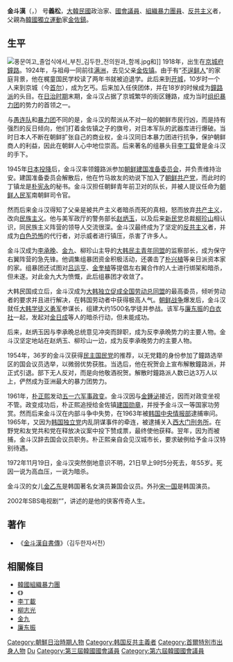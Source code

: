 {{Infobox politician
| 姓名     = 金斗漢<br>김두한
| 圖像     = 31세 김두한.JPG
| 籍貫 = [[本貫|本貫]][[新安東金氏|新安東金氏]]
| 圖像說明 = 1949年31歲的金斗漢
| 性別   = 男
| 出生日期 = {{Birth date|1918|06|23}}
| 出生地點 = {{KOR-JPN}}[[京畿道_(日治時期)|京畿道]][[京城府|京城府]][[三清洞|三清洞]]
| 逝世日期 = {{Death date and age|1972|11|21|1918|06|23}}
| 逝世地點 = {{KOR}}[[首爾特別市|首爾特別市]][[城北區_(首爾特別市)|城北區]]貞陵洞
| 職業     = 軍人、政治人物、暴力團員
| 號 = 義松
| 學歷     = 京城校洞公立普通學校1學年（退學）<br>大韓民國中學入學資格檢定考試合格
| 配偶 = 李載熙<br>金富美<br>金順玉<br>朴貞仁
|relatives = [[金玉均|金玉均]]（伯公）
|參戰 = [[韓戰|韓戰]]<br />• {{lk|永川戰鬥|영천 전투}}
| rank     = [[軍士長|軍士長]]
| 效忠 = {{ROK}}
| 服役 = {{army|First Republic of Korea}}
|父母 =  [[金佐鎮|金佐鎮]]（父親）<br>金桂月（生母）<br>羅惠國（繼母）<br>吳淑根（[[嫡母|嫡母]]）
|children = 四男二女（包括長女[[金乙東|金乙東]]）
| 經歷 = • [[自由黨_(韓國)|自由黨]]黨務委員兼常任委員<br>• [[勞動黨_(韓國)|勞動黨]]前任委員兼代表最高常務委員<br>• [[韓國獨立黨|韓獨黨]]常任顧問兼代表最高常務委員<br>• [[新民黨_(韓國)|新民黨]]前任顧問兼前任委員
|宗教信仰 = [[佛教|佛教]]
| module = 
{{Infobox Korean name
|hangul=김두한
|hanja=金斗漢
|rr=Kim Doo-han
|mr=Kim Du-han
|hangulho=의송
|hanjaho=義松
|rrho=Ui-song
|mrho=Ui-song
|tablewidth=265
|color=lavender
}}}}
'''金斗漢'''（{{lang-ko|김두한}}，{{bd|1918年|5月15日|1972年|11月21日|catIdx=Kim}}） 号'''義松'''，[[大韓民國|大韓民國]]政治家、[[大韓民國國會|國會議員]]、[[韓國組織暴力團|組織暴力團員]]、[[反共主义|反共主义]]者，父親為[[韓國獨立運動|韓國獨立運動]]家[[金佐鎮|金佐鎮]]。

==生平==
[[File:풍문여고_졸업식에서_부친_김두한_전의원과_함께.jpg|thumb]]和{{link-ko|李載熙|이재희}}]]
1918年，出生在[[京城府|京城府]][[鐘路|鐘路]]。1924年，与祖母一同前往[[满洲|满洲]]，去见父亲[[金佐镇|金佐镇]]。由于有“[[不逞鲜人|不逞鲜人]]”的家庭背景，他在梶童国民学校读了两年书就被迫退学。此后来到[[开城|开城]]，10岁时一个人来到京城（今[[首尔|首尔]]），成为乞丐。后来加入任侠团体，并在18岁的时候成为[[鐘路派|鐘路派]]的头目。在[[朝鲜日治时期|日治时期]]末期，金斗汉占据了京城繁华的街区鍾路，成为当时[[组织暴力团|组织暴力团]]的势力的首领之一。

与[[愚连队|愚连队]]和[[暴力团|暴力团]]不同的是，金斗汉的帮派从不对一般的朝鲜市民行凶，而是持有强烈的反日倾向，他们打着金佐镇之子的旗号，对日本军队的武器库进行爆破。当时日本人不断在朝鲜扩张自己的商业权，金斗汉同日本暴力团进行抗争，保护朝鲜商人的利益，因此在朝鲜人心中地位崇高。后来著名的组暴头目[[李丁载|李丁载]]曾是金斗汉的手下。

1945年[[日本投降|日本投降]]后，金斗汉率领鐘路派参加[[朝鲜建国准备委员会|朝鲜建国准备委员会]]，并负责维持治安。建国准备委员会解散后，他在竹马故友{{link-ja|丁镇龙|丁鎮龍}}的劝说下加入了[[朝鲜共产党|朝鲜共产党]]，而此时的丁镇龙是[[朴宪永|朴宪永]]的秘书。金斗汉担任朝鲜青年前卫对的队长，并被人提议任命为[[朝鲜人民军|朝鲜人民军]]南朝鲜司令官。

然而后来金斗汉得知了父亲是被共产主义者暗杀而死的真相，怒而放弃[[共产主义|共产主义]]，改向[[民族主义|民族主义]]。他与美军政厅的警务部长[[赵炳玉|赵炳玉]]，以及后来[[新民党|新民党]]总裁[[柳珍山|柳珍山]]相认识，同民族主义阵营的领导人交流很深。金斗汉最终成为了坚定的[[反共主义|反共主义]]者，并成为[[白色恐怖|白色恐怖]]的代行者，对示威者进行镇压，杀害了许多人。

金斗汉成为[[李承晚|李承晚]]、[[金九|金九]]、柳珍山主导的[[大韩民主青年同盟|大韩民主青年同盟]]的监察部长，成为保守右翼阵营的急先锋。他调集组暴团资金积极活动，还袭击了[[朴兴植|朴兴植]]等亲日派资本家的家。组暴团还试图对[[吕运亨|吕运亨]]、[[金奎植|金奎植]]等提倡左右翼合作的人士进行绑架和暗杀，但未遂。对此金九大为愤慨，此后组暴团才收敛了。

大韩民国成立后，金斗汉成为[[大韩独立促成全国劳动总同盟|大韩独立促成全国劳动总同盟]]的最高委员，倾听劳动者的要求并且进行解决，在韩国劳动者中获得极高人气。[[朝鲜战争|朝鲜战争]]爆发后，金斗汉就任[[大韩学徒义勇军|大韩学徒义勇军]]参谋长，组建大约1500名学徒并参战。该军与[[廉东振|廉东振]]的[[白衣社|白衣社]]一起，发起对[[金日成|金日成]]等人的暗杀行动，但未能成功。

后来，赵炳玉因与李承晩总统意见冲突而辞职，成为反李承晩势力的主要人物。金斗汉坚定地站在赵炳玉、柳珍山一边，成为反李承晚势力的主要人物。

1954年，36岁的金斗汉获得[[民主国民党_(韩国)|民主国民党]]的推荐，以无党籍的身份参加了鐘路选举区的国会议员选举，以微弱优势获胜。当选后，他在祝贺会上宣布解散鐘路派，并正式引退。部下无人反对，而是向他敬酒祝贺。解散时鐘路派人数已达3万人以上，俨然成为亚洲最大的暴力团势力。

1961年，[[朴正熙|朴正熙]]发动[[五一六军事政变|五一六军事政变]]。金斗汉因与[[金鍾泌|金鍾泌]]接近，因而对政变坐视不管。政变成功后，朴正熙追授给金佐镇[[建国勋章|建国勋章]]，并授予金斗汉一等国家功劳赏。然而后来金斗汉在内部斗争中失势，在1963年被[[韩国中央情报部|韩国中央情报部]]逮捕审问。1965年，又因为[[韩国独立党|韩国独立党]]内乱阴谋事件的牵连，被逮捕关入[[西大门刑务所|西大门刑务所]]。在野党和友党共和党在释放决议案中投下赞成票，最终使他获释。翌年，因为{{link-ko|国会污物投掷事件|국회 오물투척사건}}而被捕，金斗汉辞去国会议员职务。朴正熙亲自会见汉城市长，要求破例给予金斗汉特别待遇。

1972年11月19日，金斗汉突然倒地意识不明，21日早上9时5分死去，年55岁。死因一说为高血压，一说为暗杀。

金斗汉的女儿[[金乙东|金乙东]]是韩国著名女演员兼国会议员。外孙[[宋一国|宋一国]]是韩国演员。

2002年SBS电视剧“{{link-en|野人时代|Rustic Period}}”，讲述的是他的侠客传奇人生。

==著作==
* 《[[金斗漢自書傳|金斗漢自書傳]]》（김두한자서전）

==相關條目==
* [[韓國組織暴力團|韓國組織暴力團]]
* 《{{link-en|野人时代|Rustic Period}}》
* [[李丁載|李丁載]]
* [[柳志光|柳志光]]
* [[金九|金九]]
* [[廉东振|廉东振]]

{{Authority control}}
{{DEFAULTSORT:Kim}}
[[Category:朝鮮日治時期人物|Category:朝鮮日治時期人物]]
[[Category:韩国反共主義者|Category:韩国反共主義者]]
[[Category:首爾特別市出身人物|Category:首爾特別市出身人物]]
[[Category:新安東金氏|Du]]
[[Category:第三屆韓國國會議員|Category:第三屆韓國國會議員]]
[[Category:第六屆韓國國會議員|Category:第六屆韓國國會議員]]